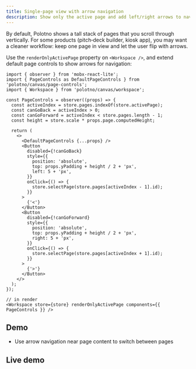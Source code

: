 ```yaml
---
title: Single-page view with arrow navigation
description: Show only the active page and add left/right arrows to navigate
---
```


By default, Polotno shows a tall stack of pages that you scroll through vertically. For some products (pitch‑deck builder, kiosk app), you may want a cleaner workflow: keep one page in view and let the user flip with arrows.

Use the `renderOnlyActivePage` property on `<Workspace />`, and extend default page controls to show arrows for navigation:

```tsx
import { observer } from 'mobx-react-lite';
import { PageControls as DefaultPageControls } from 'polotno/canvas/page-controls';
import { Workspace } from 'polotno/canvas/workspace';

const PageControls = observer((props) => {
  const activeIndex = store.pages.indexOf(store.activePage);
  const canGoBack = activeIndex > 0;
  const canGoForward = activeIndex < store.pages.length - 1;
  const height = store.scale * props.page.computedHeight;

  return (
    <>
      <DefaultPageControls {...props} />
      <Button
        disabled={!canGoBack}
        style={{
          position: 'absolute',
          top: props.yPadding + height / 2 + 'px',
          left: 5 + 'px',
        }}
        onClick={() => {
          store.selectPage(store.pages[activeIndex - 1].id);
        }}
      >
        {'<'}
      </Button>
      <Button
        disabled={!canGoForward}
        style={{
          position: 'absolute',
          top: props.yPadding + height / 2 + 'px',
          right: 5 + 'px',
        }}
        onClick={() => {
          store.selectPage(store.pages[activeIndex + 1].id);
        }}
      >
        {'>'}
      </Button>
    </>
  );
});

// in render
<Workspace store={store} renderOnlyActivePage components={{ PageControls }} />
```

## Demo

- Use arrow navigation near page content to switch between pages

## Live demo

<Sandbox github="polotno-project/polotno-site/tree/source/examples/polotno-pages-navigation" />


